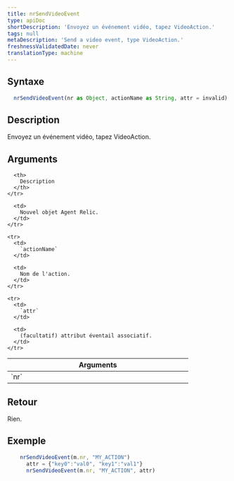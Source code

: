 ```yaml
---
title: nrSendVideoEvent
type: apiDoc
shortDescription: 'Envoyez un événement vidéo, tapez VideoAction.'
tags: null
metaDescription: 'Send a video event, type VideoAction.'
freshnessValidatedDate: never
translationType: machine
---
```


## Syntaxe

```js
  nrSendVideoEvent(nr as Object, actionName as String, attr = invalid) as Void
```

## Description

Envoyez un événement vidéo, tapez VideoAction.

## Arguments

<table>
  <thead>
    <tr>
      <th width="25%">
        Arguments
      </th>

      <th>
        Description
      </th>
    </tr>
  </thead>

  <tbody>
    <tr>
      <td>
        `nr`
      </td>

      <td>
        Nouvel objet Agent Relic.
      </td>
    </tr>

    <tr>
      <td>
        `actionName`
      </td>

      <td>
        Nom de l'action.
      </td>
    </tr>

    <tr>
      <td>
        `attr`
      </td>

      <td>
        (facultatif) attribut éventail associatif.
      </td>
    </tr>
  </tbody>
</table>

## Retour

Rien.

## Exemple

```js
  	nrSendVideoEvent(m.nr, "MY_ACTION")
	  attr = {"key0":"val0", "key1":"val1"}
	  nrSendVideoEvent(m.nr, "MY_ACTION", attr)
```